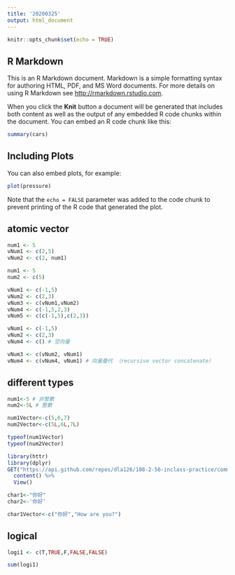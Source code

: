 ```yaml
---
title: '20200325'
output: html_document
---
```


```r
knitr::opts_chunk$set(echo = TRUE)
```

## R Markdown

This is an R Markdown document. Markdown is a simple formatting syntax for authoring HTML, PDF, and MS Word documents. For more details on using R Markdown see <http://rmarkdown.rstudio.com>.

When you click the **Knit** button a document will be generated that includes both content as well as the output of any embedded R code chunks within the document. You can embed an R code chunk like this:

```r
summary(cars)
```

## Including Plots

You can also embed plots, for example:

```r
plot(pressure)
```

Note that the `echo = FALSE` parameter was added to the code chunk to prevent printing of the R code that generated the plot.

## atomic vector

```r
num1 <- 5
vNum1 <- c(2,5)
vNum2 <- c(2, num1)
```

```r
num1 <- 5
num2 <- c(5)
```

```r
vNum1 <- c(-1,5)
vNum2 <- c(2,3)
vNum3 <- c(vNum1,vNum2)
vNum4 <- c(-1,5,2,3)
vNum5 <- c(c(-1,5),c(2,3))
```

```r
vNum1 <- c(-1,5)
vNum2 <- c(2,3)
vNum4 <- c() # 空向量
```

```r
vNum3 <- c(vNum2, vNum1)
vNum4 <- c(vNum4, vNum1) # 向量疊代 （recursive vector concatenate）
```


## different types

```r
num1<-5 # 非整數
num2<-5L # 整數

num1Vector<-c(5,6,7)
num2Vector<-c(5L,6L,7L)
```

```r
typeof(num1Vector)
typeof(num2Vector)
```


```r
library(httr)
library(dplyr)
GET("https://api.github.com/repos/dla126/108-2-56-inclass-practice/commits") %>%
  content() %>%
  View()
```

```r
char1<-"你好"
char2<-'你好'
```

```r
char1Vector<-c("你好","How are you?")
```

## logical

```r
logi1 <- c(T,TRUE,F,FALSE,FALSE)
```

```r
sum(logi1)
```

